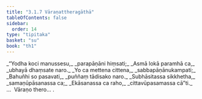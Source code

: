 ```yaml
---
title: "3.1.7 Vāraṇattheragāthā"
tableOfContents: false
sidebar:
  order: 14
type: "tipitaka"
basket: "su"
book: "th1"
---
```



<DynamicBreadcrumb />

<Division number="237" book="th1">

<Paragraph number="458" type="verses" book="th1">
_“Yodha koci manussesu,_  
_parapāṇāni hiṃsati;_  
_Asmā lokā paramhā ca,_  
_ubhayā dhaṃsate naro._  

</Paragraph>

</Division>
<Division number="238" book="th1">

<Paragraph number="459" type="verses" book="th1">
_Yo ca mettena cittena,_  
_sabbapāṇānukampati;_  
_Bahuñhi so pasavati,_  
_puññaṃ tādisako naro._  

</Paragraph>

</Division>
<Division number="239" book="th1">

<Paragraph number="460" type="verses" book="th1">
_Subhāsitassa sikkhetha,_  
_samaṇūpāsanassa ca;_  
_Ekāsanassa ca raho,_  
_cittavūpasamassa cā”ti._  


</Paragraph>
</Division>

<Paragraph number="461" type="center" book="th1">
…  Vāraṇo thero… .
</Paragraph>